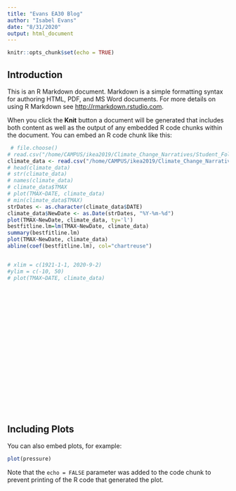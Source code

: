 ```yaml
---
title: "Evans EA30 Blog"
author: "Isabel Evans"
date: "8/31/2020"
output: html_document
---
```


```r
knitr::opts_chunk$set(echo = TRUE)
```

## Introduction

This is an R Markdown document. Markdown is a simple formatting syntax for authoring HTML, PDF, and MS Word documents. For more details on using R Markdown see <http://rmarkdown.rstudio.com>.

When you click the **Knit** button a document will be generated that includes both content as well as the output of any embedded R code chunks within the document. You can embed an R code chunk like this:

```r
 # file.choose()
# read.csv("/home/CAMPUS/ikea2019/Climate_Change_Narratives/Student_Folders/Evans/IsabelEvans_OrangeCounty_data.csv")
climate_data <- read.csv("/home/CAMPUS/ikea2019/Climate_Change_Narratives/Student_Folders/Evans/IsabelEvans_OrangeCounty_data.csv")
# head(climate_data)
# str(climate_data)
# names(climate_data)
# climate_data$TMAX
# plot(TMAX~DATE, climate_data)
# min(climate_data$TMAX)
strDates <- as.character(climate_data$DATE)
climate_data$NewDate <- as.Date(strDates, "%Y-%m-%d")
plot(TMAX~NewDate, climate_data, ty='l')
bestfitline.lm=lm(TMAX~NewDate, climate_data)
summary(bestfitline.lm)
plot(TMAX~NewDate, climate_data)
abline(coef(bestfitline.lm), col="chartreuse")


# xlim = c(1921-1-1, 2020-9-2)
#ylim = c(-10, 50)
# plot(TMAX~DATE, climate_data)























```







## Including Plots

You can also embed plots, for example:

```r
plot(pressure)
```

Note that the `echo = FALSE` parameter was added to the code chunk to prevent printing of the R code that generated the plot.
